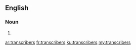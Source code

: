 ==English==

===Noun===
{{head|en}}

# {{plural of|transcriber}}

[[ar:transcribers]]
[[fr:transcribers]]
[[ku:transcribers]]
[[my:transcribers]]